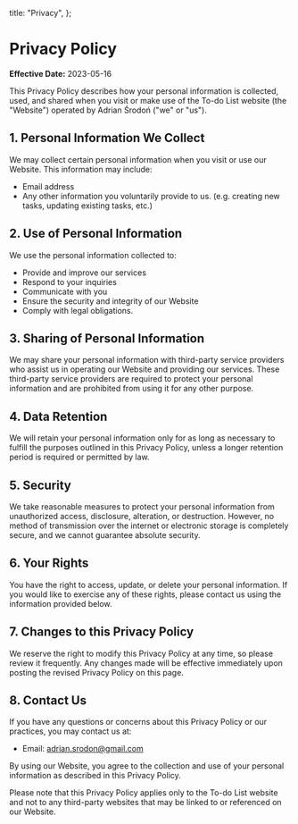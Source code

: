   title: "Privacy",
};

# Privacy Policy

**Effective Date:** 2023-05-16

This Privacy Policy describes how your personal information is collected, used, and shared when you visit or make use of the To-do List website (the "Website") operated by Adrian Środoń ("we" or "us").

## 1. Personal Information We Collect

We may collect certain personal information when you visit or use our Website. This information may include:

- Email address
- Any other information you voluntarily provide to us. (e.g. creating new tasks, updating existing tasks, etc.)

## 2. Use of Personal Information

We use the personal information collected to:

- Provide and improve our services
- Respond to your inquiries
- Communicate with you
- Ensure the security and integrity of our Website
- Comply with legal obligations.

## 3. Sharing of Personal Information

We may share your personal information with third-party service providers who assist us in operating our Website and providing our services. These third-party service providers are required to protect your personal information and are prohibited from using it for any other purpose.

## 4. Data Retention

We will retain your personal information only for as long as necessary to fulfill the purposes outlined in this Privacy Policy, unless a longer retention period is required or permitted by law.

## 5. Security

We take reasonable measures to protect your personal information from unauthorized access, disclosure, alteration, or destruction. However, no method of transmission over the internet or electronic storage is completely secure, and we cannot guarantee absolute security.

## 6. Your Rights

You have the right to access, update, or delete your personal information. If you would like to exercise any of these rights, please contact us using the information provided below.

## 7. Changes to this Privacy Policy

We reserve the right to modify this Privacy Policy at any time, so please review it frequently. Any changes made will be effective immediately upon posting the revised Privacy Policy on this page.

## 8. Contact Us

If you have any questions or concerns about this Privacy Policy or our practices, you may contact us at:

- Email: adrian.srodon@gmail.com

By using our Website, you agree to the collection and use of your personal information as described in this Privacy Policy.

Please note that this Privacy Policy applies only to the To-do List website and not to any third-party websites that may be linked to or referenced on our Website.
